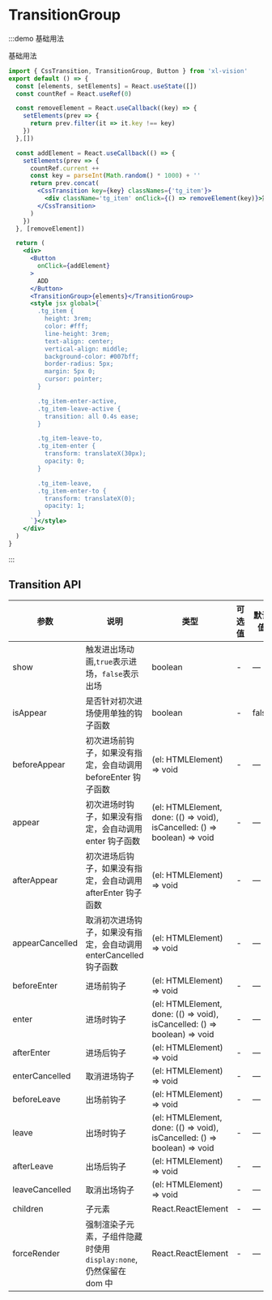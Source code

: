 # TransitionGroup

:::demo 基础用法

基础用法

```jsx
import { CssTransition, TransitionGroup, Button } from 'xl-vision'
export default () => {
  const [elements, setElements] = React.useState([])
  const countRef = React.useRef(0)

  const removeElement = React.useCallback((key) => {
    setElements(prev => {
      return prev.filter(it => it.key !== key)
    })
  },[])

  const addElement = React.useCallback(() => {
    setElements(prev => {
      countRef.current ++
      const key = parseInt(Math.random() * 1000) + ''
      return prev.concat(
        <CssTransition key={key} classNames={'tg_item'}>
          <div className='tg_item' onClick={() => removeElement(key)}>第{countRef.current}个元素(点击删除)</div>
        </CssTransition>
      )
    })
  }, [removeElement])

  return (
    <div>
      <Button
        onClick={addElement}
      >
        ADD
      </Button>
      <TransitionGroup>{elements}</TransitionGroup>
      <style jsx global>{`
        .tg_item {
          height: 3rem;
          color: #fff;
          line-height: 3rem;
          text-align: center;
          vertical-align: middle;
          background-color: #007bff;
          border-radius: 5px;
          margin: 5px 0;
          cursor: pointer;
        }

        .tg_item-enter-active,
        .tg_item-leave-active {
          transition: all 0.4s ease;
        }

        .tg_item-leave-to,
        .tg_item-enter {
          transform: translateX(30px);
          opacity: 0;
        }

        .tg_item-leave,
        .tg_item-enter-to {
          transform: translateX(0);
          opacity: 1;
        }
      `}</style>
    </div>
  )
}
```

:::

## Transition API

| 参数 | 说明 | 类型 | 可选值 | 默认值 | 是否必填 |
| --- | --- | --- | --- | --- | --- |
| show | 触发进出场动画,`true`表示进场，`false`表示出场 | boolean | - | — | true |
| isAppear | 是否针对初次进场使用单独的钩子函数 | boolean | - | false | false |
| beforeAppear | 初次进场前钩子，如果没有指定，会自动调用 beforeEnter 钩子函数 | (el: HTMLElement) => void | - | — | false |
| appear | 初次进场时钩子，如果没有指定，会自动调用 enter 钩子函数 | (el: HTMLElement, done: (() => void), isCancelled: () => boolean) => void | - | — | false |
| afterAppear | 初次进场后钩子，如果没有指定，会自动调用 afterEnter 钩子函数 | (el: HTMLElement) => void | - | — | false |
| appearCancelled | 取消初次进场钩子，如果没有指定，会自动调用 enterCancelled 钩子函数 | (el: HTMLElement) => void | - | — | false |
| beforeEnter | 进场前钩子 | (el: HTMLElement) => void | - | — |
| enter | 进场时钩子 | (el: HTMLElement, done: (() => void), isCancelled: () => boolean) => void | - | — | false |
| afterEnter | 进场后钩子 | (el: HTMLElement) => void | - | — | false |
| enterCancelled | 取消进场钩子 | (el: HTMLElement) => void | - | — | false |
| beforeLeave | 出场前钩子 | (el: HTMLElement) => void | - | — | false |
| leave | 出场时钩子 | (el: HTMLElement, done: (() => void), isCancelled: () => boolean) => void | - | — | false |
| afterLeave | 出场后钩子 | (el: HTMLElement) => void | - | — | false |
| leaveCancelled | 取消出场钩子 | (el: HTMLElement) => void | - | — | false |
| children | 子元素 | React.ReactElement | - | — | true |
| forceRender | 强制渲染子元素，子组件隐藏时使用`display:none`,仍然保留在 dom 中 | React.ReactElement | - | — | false |

